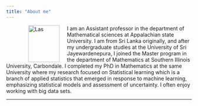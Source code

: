 ```yaml
---
title: "About me"
---
```



<figure>

<img src="./images/LasWebPic.png" alt="Las" align="left" hspace="20" style="width:85px;height:100px;">
</figure>
I am an Assistant professor in the department of Mathematical sciences at Appalachian state University. I am from Sri Lanka originally, and after my undergraduate studies at the University of Sri Jayewardenepura, I joined the Master program in the department of Mathematics at Southern Illinois University, Carbondale. 
I completed my PhD in Mathematics at the same University where my research focused on 
Statistical learning which is a branch of applied statistics that emerged in response to machine learning, emphasizing statistical models and assessment of uncertainty.
I often enjoy working with big data sets.




* * * 
